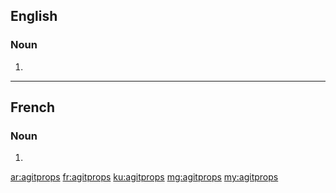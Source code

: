 ==English==

===Noun===
{{head|en|noun plural form}}

# {{plural of|agitprop|lang=en}}

----

==French==

===Noun===
{{head|fr|noun plural form|g=f}}

# {{plural of|agitprop|lang=fr}}

[[ar:agitprops]]
[[fr:agitprops]]
[[ku:agitprops]]
[[mg:agitprops]]
[[my:agitprops]]